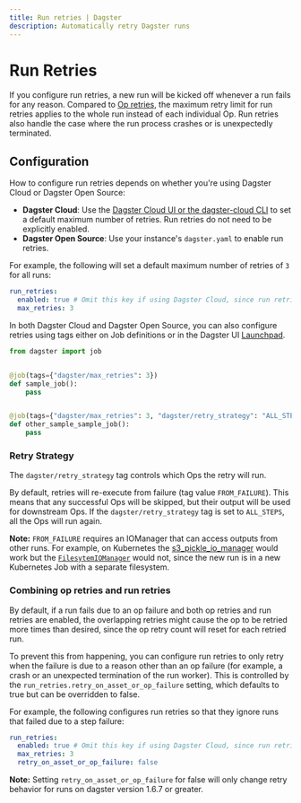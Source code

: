 ```yaml
---
title: Run retries | Dagster
description: Automatically retry Dagster runs
---
```


# Run Retries

If you configure run retries, a new run will be kicked off whenever a run fails for any reason. Compared to [Op retries](/concepts/ops-jobs-graphs/op-retries), the maximum retry limit for run retries applies to the whole run instead of each individual Op. Run retries also handle the case where the run process crashes or is unexpectedly terminated.

## Configuration

How to configure run retries depends on whether you're using Dagster Cloud or Dagster Open Source:

- **Dagster Cloud**: Use the [Dagster Cloud UI or the dagster-cloud CLI](/dagster-cloud/managing-deployments/managing-deployments#configuring-deployment-settings) to set a default maximum number of retries. Run retries do not need to be explicitly enabled.
- **Dagster Open Source**: Use your instance's `dagster.yaml` to enable run retries.

For example, the following will set a default maximum number of retries of `3` for all runs:

```yaml
run_retries:
  enabled: true # Omit this key if using Dagster Cloud, since run retries are enabled by default
  max_retries: 3
```

In both Dagster Cloud and Dagster Open Source, you can also configure retries using tags either on Job definitions or in the Dagster UI [Launchpad](/concepts/webserver/ui#launchpad-tab).

```python file=/deploying/job_retries.py
from dagster import job


@job(tags={"dagster/max_retries": 3})
def sample_job():
    pass


@job(tags={"dagster/max_retries": 3, "dagster/retry_strategy": "ALL_STEPS"})
def other_sample_sample_job():
    pass
```

### Retry Strategy

The `dagster/retry_strategy` tag controls which Ops the retry will run.

By default, retries will re-execute from failure (tag value `FROM_FAILURE`). This means that any successful Ops will be skipped, but their output will be used for downstream Ops. If the `dagster/retry_strategy` tag is set to `ALL_STEPS`, all the Ops will run again.

**Note:** `FROM_FAILURE` requires an IOManager that can access outputs from other runs. For example, on Kubernetes the [s3\_pickle_io_manager](/\_apidocs/libraries/dagster-aws#dagster_aws.s3.s3\_pickle_io_manager) would work but the [`FilesytemIOManager`](https://docs.dagster.io/\_apidocs/io-managers#dagster.FilesytemIOManager) would not, since the new run is in a new Kubernetes Job with a separate filesystem.

### Combining op retries and run retries

By default, if a run fails due to an op failure and both op retries and run retries are enabled, the overlapping retries might cause the op to be retried more times than desired, since the op retry count will reset for each retried run.

To prevent this from happening, you can configure run retries to only retry when the failure is due to a reason other than an op failure (for example, a crash or an unexpected termination of the run worker). This is controlled by the `run_retries.retry_on_asset_or_op_failure` setting, which defaults to true but can be overridden to false.

For example, the following configures run retries so that they ignore runs that failed due to a step failure:

```yaml
run_retries:
  enabled: true # Omit this key if using Dagster Cloud, since run retries are enabled by default
  max_retries: 3
  retry_on_asset_or_op_failure: false
```

**Note:** Setting `retry_on_asset_or_op_failure` for false will only change retry behavior for runs on dagster version 1.6.7 or greater.
